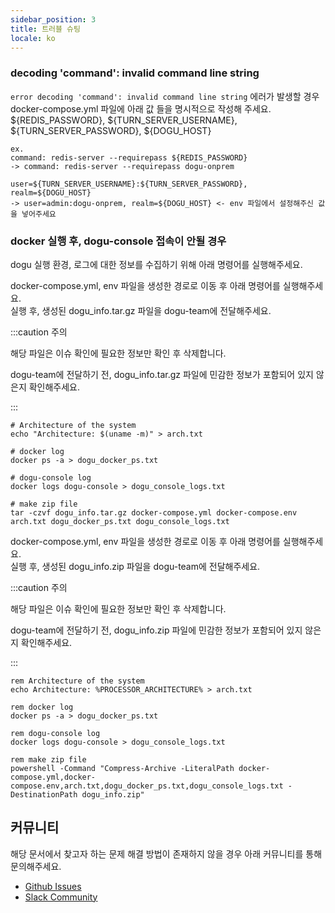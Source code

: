 ```yaml
---
sidebar_position: 3
title: 트러블 슈팅
locale: ko
---
```



### decoding 'command': invalid command line string

`error decoding 'command': invalid command line string` 에러가 발생할 경우  
 docker-compose.yml 파일에 아래 값 들을 명시적으로 작성해 주세요.  
 ${REDIS_PASSWORD}, ${TURN_SERVER_USERNAME}, ${TURN_SERVER_PASSWORD}, ${DOGU_HOST}

```
ex.
command: redis-server --requirepass ${REDIS_PASSWORD}
-> command: redis-server --requirepass dogu-onprem

user=${TURN_SERVER_USERNAME}:${TURN_SERVER_PASSWORD}, realm=${DOGU_HOST}
-> user=admin:dogu-onprem, realm=${DOGU_HOST} <- env 파일에서 설정해주신 값을 넣어주세요
```

### docker 실행 후, dogu-console 접속이 안될 경우

dogu 실행 환경, 로그에 대한 정보를 수집하기 위해 아래 명령어를 실행해주세요.

<Tabs groupId="os" defaultValue="linux" queryString>
<TabItem value="linux" label="Linux" default>
docker-compose.yml, env 파일을 생성한 경로로 이동 후 아래 명령어를 실행해주세요.<br />
실행 후, 생성된 dogu_info.tar.gz 파일을 dogu-team에 전달해주세요.

:::caution 주의

해당 파일은 이슈 확인에 필요한 정보만 확인 후 삭제합니다.

dogu-team에 전달하기 전, dogu_info.tar.gz 파일에 민감한 정보가 포함되어 있지 않은지 확인해주세요.

:::

```
# Architecture of the system
echo "Architecture: $(uname -m)" > arch.txt

# docker log
docker ps -a > dogu_docker_ps.txt

# dogu-console log
docker logs dogu-console > dogu_console_logs.txt

# make zip file
tar -czvf dogu_info.tar.gz docker-compose.yml docker-compose.env arch.txt dogu_docker_ps.txt dogu_console_logs.txt
```

</TabItem>

<TabItem value="windows" label="Windows">
docker-compose.yml, env 파일을 생성한 경로로 이동 후 아래 명령어를 실행해주세요.<br />
실행 후, 생성된 dogu_info.zip 파일을 dogu-team에 전달해주세요.

:::caution 주의

해당 파일은 이슈 확인에 필요한 정보만 확인 후 삭제합니다.

dogu-team에 전달하기 전, dogu_info.zip 파일에 민감한 정보가 포함되어 있지 않은지 확인해주세요.

:::

```
rem Architecture of the system
echo Architecture: %PROCESSOR_ARCHITECTURE% > arch.txt

rem docker log
docker ps -a > dogu_docker_ps.txt

rem dogu-console log
docker logs dogu-console > dogu_console_logs.txt

rem make zip file
powershell -Command "Compress-Archive -LiteralPath docker-compose.yml,docker-compose.env,arch.txt,dogu_docker_ps.txt,dogu_console_logs.txt -DestinationPath dogu_info.zip"

```

</TabItem>
</Tabs>

## 커뮤니티

해당 문서에서 찾고자 하는 문제 해결 방법이 존재하지 않을 경우 아래 커뮤니티를 통해 문의해주세요.

- [Github Issues](https://github.com/dogu-team/dogu/issues)
- [Slack Community](https://join.slack.com/t/dogu-community/shared_invite/zt-1zespy16o-TgYIureSBI6ma6o_nG3gVw)
